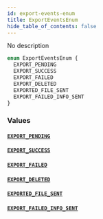 ```yaml
---
id: export-events-enum
title: ExportEventsEnum
hide_table_of_contents: false
---
```


No description

```graphql
enum ExportEventsEnum {
  EXPORT_PENDING
  EXPORT_SUCCESS
  EXPORT_FAILED
  EXPORT_DELETED
  EXPORTED_FILE_SENT
  EXPORT_FAILED_INFO_SENT
}
```

### Values

#### [`EXPORT_PENDING`](#)

#### [`EXPORT_SUCCESS`](#)

#### [`EXPORT_FAILED`](#)

#### [`EXPORT_DELETED`](#)

#### [`EXPORTED_FILE_SENT`](#)

#### [`EXPORT_FAILED_INFO_SENT`](#)
